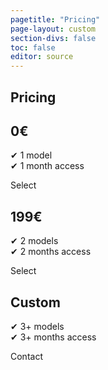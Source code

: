 ```yaml
---
pagetitle: "Pricing"
page-layout: custom
section-divs: false
toc: false
editor: source
---
```

::: {.black-banner}
# Pricing

::: {.pricing-grid}
::: {.pricing-card}
::: {.pricing-content}
## 0€

✔ 1 model  
✔ 1 month access
:::
[Select]{.btn-action-primary .btn-action .btn .btn-outline-dark .btn-lg role="button"}
:::

::: {.pricing-card}
::: {.pricing-content}
## 199€
✔ 2 models  
✔ 2 months access  
:::
[Select]{.btn-action-primary .btn-action .btn .btn-outline-dark .btn-lg role="button"}
:::

::: {.pricing-card .accented}
::: {.pricing-content}
## Custom
✔ 3+ models  
✔ 3+ months access
:::
[Contact]{.btn-action-primary .btn-action .btn .btn-dark .btn-lg role="button"}
:::

:::
:::